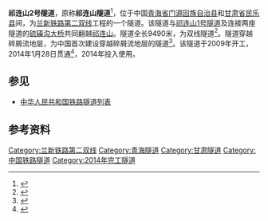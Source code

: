 '''祁连山2号隧道'''，原称'''祁连山隧道'''<ref>{{cite web|url=http://www.cr20g.com/Article_Show.asp?ArticleID=66981|title=祁连山2号隧道正洞掘进突破9000米大关  全隧有望在春节前实现贯通|publisher=中铁二十局集团有限公司|date=2013-12-29|accessdate=2014-05-09|archiveurl=https://web.archive.org/web/20140512220409/http://www.cr20g.com/Article_Show.asp?ArticleID=66981|archivedate=2014-05-12|deadurl=yes}}</ref>，位于中国[[青海省|青海省]][[门源回族自治县|门源回族自治县]]和[[甘肃省|甘肃省]][[民乐县|民乐县]]间，为[[兰新铁路第二双线|兰新铁路第二双线]]工程的一个隧道。该隧道与[[祁连山1号隧道|祁连山1号隧道]]及连接两座隧道的[[硫磺沟大桥_(兰新铁路第二双线)|硫磺沟大桥]]共同翻越[[祁连山|祁连山]]。隧道全长9490米，为双线隧道<ref>{{cite news|url=http://www.chnrailway.com/html/20131027/286003.shtml|title=中铁二十局祁连山2号隧道正洞掘进突破8000米大关|date=2013-10-27|accessdate=2014-05-09|author=罗忠竖|publisher=中华铁道网|archive-date=2014-05-12|archive-url=https://web.archive.org/web/20140512221730/http://www.chnrailway.com/html/20131027/286003.shtml|dead-url=no}}</ref>。隧道穿越碎屑流地层，为中国首次建设穿越碎屑流地层的隧道<ref>{{cite journal|author=杨文宣|title=穿越大断面隧道碎屑流地层施工技术|journal=中国铁路|year=2014|issue=2|pages=66-68}}</ref>。该隧道于2009年开工，2014年1月28日贯通<ref>{{cite news|url=http://news.xinhuanet.com/fortune/2014-01/28/c_119172564.htm|title=世界上海拔最高的兰新高铁祁连山2号隧道贯通|date=2014-01-28|accessdate=2014-05-09|author=骆晓飞|publisher=新华网|archive-date=2014-04-30|archive-url=https://web.archive.org/web/20140430172412/http://news.xinhuanet.com/fortune/2014-01/28/c_119172564.htm|dead-url=no}}</ref>，2014年投入使用。

== 参见 ==
*[[中华人民共和国铁路隧道列表|中华人民共和国铁路隧道列表]]

== 参考资料 ==
{{reflist}}

[[Category:兰新铁路第二双线|Category:兰新铁路第二双线]]
[[Category:青海隧道|Category:青海隧道]]
[[Category:甘肃隧道|Category:甘肃隧道]]
[[Category:中国铁路隧道|Category:中国铁路隧道]]
[[Category:2014年完工隧道|Category:2014年完工隧道]]